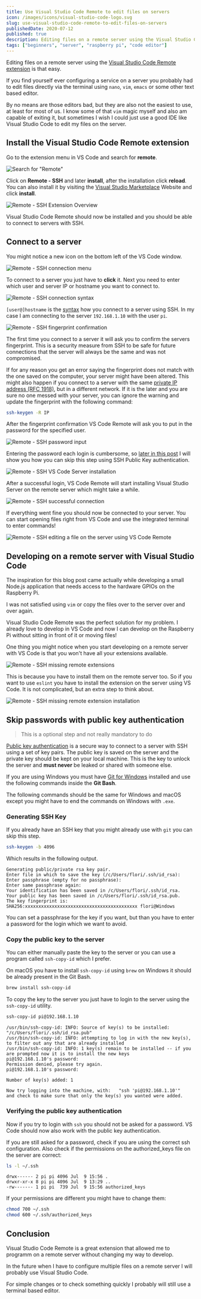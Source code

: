 ```yaml
---
title: Use Visual Studio Code Remote to edit files on servers
icon: /images/icons/visual-studio-code-logo.svg
slug: use-visual-studio-code-remote-to-edit-files-on-servers
publishedDate: 2020-07-12
published: true
description: Editing files on a remote server using the Visual Studio Code Remote extension is that easy.
tags: ["beginners", "server", "raspberry pi", "code editor"]
---
```


Editing files on a remote server using the [Visual Studio Code Remote extension](https://marketplace.visualstudio.com/items?itemName=ms-vscode-remote.remote-ssh) is that easy.

If you find yourself ever configuring a service on a server you probably had to edit files directly via the terminal using `nano`, `vim`, `emacs` or some other text based editor.

By no means are those editors bad, but they are also not the easiest to use, at least for most of us. I know some of that `vim` magic myself and also am capable of exiting it, but sometimes I wish I could just use a good IDE like Visual Studio Code to edit my files on the server.

## Install the Visual Studio Code Remote extension

Go to the extension menu in VS Code and search for **remote**.

![Search for "Remote"](/images/posts/use-visual-studio-code-remote-to-edit-files-on-servers-1.png)

Click on **Remote - SSH** and later **install**, after the installation click **reload**. You can also install it by visiting the [Visual Studio Marketplace](https://marketplace.visualstudio.com/items?itemName=ms-vscode-remote.remote-ssh) Website and click **install**.

![Remote - SSH Extension Overview](//images.ctfassets.net/hb3id6ag4raq/47QaqLrknWyQhiHLnBOUvs/45a5afc7e3178ad2ab0bf559a28464b2/Remote-SSH-overview.png "VS Code Remote - SSH Extension Overview")

Visual Studio Code Remote should now be installed and you should be able to connect to servers with SSH.

## Connect to a server

You might notice a new icon on the bottom left of the VS Code window.

![Remote - SSH connection menu](//images.ctfassets.net/hb3id6ag4raq/1hpYHSsX3Q0ecDvfkhcAk9/752cc2abf2615828bd7d1b81a88e7fa8/Remote-SSH-connection-menu.png "VS Code Remote connection menu")

To connect to a server you just have to **click** it. Next you need to enter which user and server IP or hostname you want to connect to.

![Remote - SSH connection syntax](//images.ctfassets.net/hb3id6ag4raq/65SqIZWGrWbiyDLAXocjfv/b60e07527fb890d7c97a95dff5748f64/Remote-SSH-connection-command.png "SSH connection syntax")

`[user@]hostname` is the [syntax](https://man.openbsd.org/ssh) how you connect to a server using SSH. In my case I am connecting to the server `192.168.1.10` with the user `pi`.

![Remote - SSH fingerprint confirmation](//images.ctfassets.net/hb3id6ag4raq/7IlwgZMFGm2g5hPoE4L2W4/3a2103d1c4870726ad218be88f87200d/Remote-SSH-confirm-fingerprint.png "confirming the server fingerprint")

The first time you connect to a server it will ask you to confirm the servers fingerprint. This is a security measure from SSH to be safe for future connections that the server will always be the same and was not compromised.

If for any reason you get an error saying the fingerprint does not match with the one saved on the computer, your server might have been altered. This might also happen if you connect to a server with the same [private IP address (RFC 1918)](https://en.wikipedia.org/wiki/Private_network), but in a different network. If it is the later and you are sure no one messed with your server, you can ignore the warning and update the fingerprint with the following command:

```bash
ssh-keygen -R IP
```

After the fingerprint confirmation VS Code Remote will ask you to put in the password for the specified user.

![Remote - SSH password input](//images.ctfassets.net/hb3id6ag4raq/3UZUA4Ht3DT9yksgKazlIc/9d9f58bc778ef4688ecc72621b657bba/Remote-SSH-password.png "SSH password prompt")

Entering the password each login is cumbersome, so [later in this post](#Skip-passwords-with-public-key-authentication) I will show you how you can skip this step using SSH Public Key authentication.

![Remote - SSH VS Code Server installation](//images.ctfassets.net/hb3id6ag4raq/1dQHaO1xkI8B8p53jEPqb0/43a33a71865513093857654e53cb02f6/Remote-SSH-vs-code-server-installation.png "Visual Studio Server is being installed")

After a successful login, VS Code Remote will start installing Visual Studio Server on the remote server which might take a while.

![Remote - SSH successful connection](//images.ctfassets.net/hb3id6ag4raq/2xRLOLJpvqoet2NWK4lTdZ/7066a79f87536b21243a4042bda96314/Remote-SSH-connected.png "successful connection to the server")

If everything went fine you should now be connected to your server. You can start opening files right from VS Code and use the integrated terminal to enter commands!

![Remote - SSH editing a file on the server using VS Code Remote](//images.ctfassets.net/hb3id6ag4raq/3C6UCqWinrAu00OchRGHn0/4143816dee832b26dbc2d0b024f57007/Remote-SSH-file-open.png "editing .bashrc file on the server using VS Code")

## Developing on a remote server with Visual Studio Code

The inspiration for this blog post came actually while developing a small Node.js application that needs access to the hardware GPIOs on the Raspberry Pi.

I was not satisfied using `vim` or copy the files over to the server over and over again.

Visual Studio Code Remote was the perfect solution for my problem. I already love to develop in VS Code and now I can develop on the Raspberry Pi without sitting in front of it or moving files!

One thing you might notice when you start developing on a remote server with VS Code is that you won't have all your extensions available.

![Remote - SSH missing remote extensions](//images.ctfassets.net/hb3id6ag4raq/7cHNX3b9Oqf5ac5rKn0F4I/322d3944092864b698f588ea3fbebc97/Remote-SSH-remote-extensions.png "Remote server has no extensions installed")

This is because you have to install them on the remote server too. So if you want to use `eslint` you have to install the extension on the server using VS Code. It is not complicated, but an extra step to think about.

![Remote - SSH missing remote extension installation](/images/posts/use-visual-studio-code-remote-to-edit-files-on-servers-2.png)

## Skip passwords with public key authentication

> This is a optional step and not really mandatory to do

[Public key authentication](https://en.wikipedia.org/wiki/Public-key_cryptography) is a secure way to connect to a server with SSH using a set of key pairs. The public key is saved on the server and the private key should be kept on your local machine. This is the key to unlock the server and **must never** be leaked or shared with someone else.

If you are using Windows you must have [Git for Windows](https://gitforwindows.org/) installed and use the following commands inside the **Git Bash**.

The following commands should be the same for Windows and macOS except you might have to end the commands on Windows with `.exe`.

### Generating SSH Key

If you already have an SSH key that you might already use with `git` you can skip this step.

```bash
ssh-keygen -b 4096
```

Which results in the following output.

```
Generating public/private rsa key pair.
Enter file in which to save the key (/c/Users/flori/.ssh/id_rsa):
Enter passphrase (empty for no passphrase):
Enter same passphrase again:
Your identification has been saved in /c/Users/flori/.ssh/id_rsa.
Your public key has been saved in /c/Users/flori/.ssh/id_rsa.pub.
The key fingerprint is:
SHA256:xxxxxxxxxxxxxxxxxxxxxxxxxxxxxxxxxxxxxxxxxx flori@Windows
```

You can set a passphrase for the key if you want, but than you have to enter a password for the login which we want to avoid.

### Copy the public key to the server

You can either manually paste the key to the server or you can use a program called `ssh-copy-id` which I prefer.

On macOS you have to install `ssh-copy-id` using `brew` on Windows it should be already present in the Git Bash.

```bash
brew install ssh-copy-id
```

To copy the key to the server you just have to login to the server using the
`ssh-copy-id` utility.

```bash
ssh-copy-id pi@192.168.1.10
```

```
/usr/bin/ssh-copy-id: INFO: Source of key(s) to be installed: "/c/Users/flori/.ssh/id_rsa.pub"
/usr/bin/ssh-copy-id: INFO: attempting to log in with the new key(s), to filter out any that are already installed
/usr/bin/ssh-copy-id: INFO: 1 key(s) remain to be installed -- if you are prompted now it is to install the new keys
pi@192.168.1.10's password:
Permission denied, please try again.
pi@192.168.1.10's password:

Number of key(s) added: 1

Now try logging into the machine, with:   "ssh 'pi@192.168.1.10'"
and check to make sure that only the key(s) you wanted were added.
```

### Verifying the public key authentication

Now if you try to login with `ssh` you should not be asked for a password.
VS Code should now also work with the public key authentication.

If you are still asked for a password, check if you are using the correct
ssh configuration. Also check if the permissions on the authorized_keys
file on the server are correct:

```bash
ls -l ~/.ssh
```

```
drwx------ 2 pi pi 4096 Jul  9 15:56 .
drwxr-xr-x 8 pi pi 4096 Jul  9 13:29 ..
-rw------- 1 pi pi  739 Jul  9 15:56 authorized_keys
```

If your permissions are different you might have to change them:

```bash
chmod 700 ~/.ssh
chmod 600 ~/.ssh/authorized_keys
```

## Conclusion

Visual Studio Code Remote is a great extension that allowed me to programm on a remote server without changing my way to develop.

In the future when I have to configure multiple files on a remote server I will probably use Visual Studio Code.

For simple changes or to check something quickly I probably will still use a terminal based editor.

